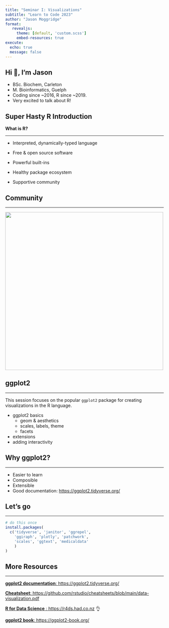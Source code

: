 ```yaml
---
title: "Seminar I: Visualizations"
subtitle: "Learn to Code 2023"
author: "Jason Moggridge"
format: 
   revealjs:
     theme: [default, 'custom.scss']
     embed-resources: true
execute: 
  echo: true
  message: false
---
```


## Hi 👋, I'm Jason

- BSc. Biochem, Carleton
- M. Bioinformatics, Guelph
- Coding since ~2016, R since ~2019.
- Very excited to talk about R!


## Super Hasty R Introduction

**What is R?**

<hr>

<div>

-   Interpreted, dynamically-typed language

-   Free & open source software

-   Powerful built-ins

-   Healthy package ecosystem

-   Supportive community

</div>

## Community

---- 

![](public/message%20from%20god.png){fig-align="center" width="502"}

## ggplot2

<hr/>

This session focuses on the popular `ggplot2` package for creating visualizations in the R language.

::: incremental
-   ggplot2 basics
    -   geom & aesthetics
    -   scales, labels, theme
    -   facets
-   extensions
-   adding interactivity
:::

## Why ggplot2?

<hr/>

-   Easier to learn
-   Composible
-   Extensible
-   Good documentation: <https://ggplot2.tidyverse.org/>

## Let's go

<hr/>

```r
# do this once
install.packages(
  c('tidyverse', 'janitor', 'ggrepel',   
    'ggiraph', 'plotly', 'patchwork',
    'scales', 'ggtext', 'medicaldata'
    )
)
```

## More Resources

<hr/>

[**ggplot2 documentation**: https://ggplot2.tidyverse.org/](https://ggplot2.tidyverse.org/)
  
[**Cheatsheet**: https://github.com/rstudio/cheatsheets/blob/main/data-visualization.pdf](https://github.com/rstudio/cheatsheets/blob/main/data-visualization.pdf)
  
[**R for Data Science** : https://r4ds.had.co.nz](https://r4ds.had.co.nz) 👌
  
[**ggplot2 book**: https://ggplot2-book.org/](https://ggplot2-book.org/)
  

<!-- ## Grammar of graphics -->

<!-- <hr/> -->

<!-- > A theory about the structure of data visualizations. -->

<!-- Graphics are defined in terms of their: -->

<!-- ::: columns -->
<!-- ::: {.column width="50%"} -->
<!-- -   data -->
<!-- -   statistics -->
<!-- -   aesthetic mapping -->
<!-- -   geometries -->
<!-- -   facets -->
<!-- ::: -->

<!-- ::: {.column width="50%"} -->
<!-- -   scales -->
<!-- -   coordinates -->
<!-- -   labels -->
<!-- -   theme -->
<!-- ::: -->
<!-- ::: -->
